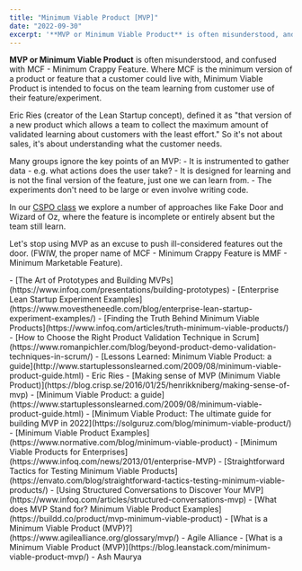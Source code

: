```yaml
---
title: "Minimum Viable Product [MVP]"
date: "2022-09-30"
excerpt: '**MVP or Minimum Viable Product** is often misunderstood, and confused with MCF - Minimum'
---
```


**MVP or Minimum Viable Product** is often misunderstood, and confused with MCF - Minimum Crappy Feature. Where MCF is the minimum version of a product or feature that a customer could live with, Minimum Viable Product is intended to focus on the team learning from customer use of their feature/experiment.

Eric Ries (creator of the Lean Startup concept), defined it as "that version of a new product which allows a team to collect the maximum amount of validated learning about customers with the least effort." So it's not about sales, it's about understanding what the customer needs.

Many groups ignore the key points of an MVP: - It is instrumented to gather data - e.g. what actions does the user take? - It is designed for learning and is not the final version of the feature, just one we can learn from. - The experiments don't need to be large or even involve writing code.

In our [CSPO class](https://agilepainrelief.com/certified-scrum-product-owner-cspo-training) we explore a number of approaches like Fake Door and Wizard of Oz, where the feature is incomplete or entirely absent but the team still learn.

Let's stop using MVP as an excuse to push ill-considered features out the door. (FWIW, the proper name of MCF - Minimum Crappy Feature is MMF - Minimum Marketable Feature).

<HighlightBox heading="Resource Links" variant="resourceLinks">
- [The Art of Prototypes and Building MVPs](https://www.infoq.com/presentations/building-prototypes)
- [Enterprise Lean Startup Experiment Examples](https://www.movestheneedle.com/blog/enterprise-lean-startup-experiment-examples/)
- [Finding the Truth Behind Minimum Viable Products](https://www.infoq.com/articles/truth-minimum-viable-products/)
- [How to Choose the Right Product Validation Technique in Scrum](https://www.romanpichler.com/blog/beyond-product-demo-validation-techniques-in-scrum/)
- [Lessons Learned: Minimum Viable Product: a guide](http://www.startuplessonslearned.com/2009/08/minimum-viable-product-guide.html) - Eric Ries
- [Making sense of MVP (Minimum Viable Product)](https://blog.crisp.se/2016/01/25/henrikkniberg/making-sense-of-mvp)
- [Minimum Viable Product: a guide](https://www.startuplessonslearned.com/2009/08/minimum-viable-product-guide.html)
- [Minimum Viable Product: The ultimate guide for building MVP in 2022](https://solguruz.com/blog/minimum-viable-product/)
- [Minimum Viable Product Examples](https://www.normative.com/blog/minimum-viable-product)
- [Minimum Viable Products for Enterprises](https://www.infoq.com/news/2013/01/enterprise-MVP)
- [Straightforward Tactics for Testing Minimum Viable Products](https://envato.com/blog/straightforward-tactics-testing-minimum-viable-products/)
- [Using Structured Conversations to Discover Your MVP](https://www.infoq.com/articles/structured-conversations-mvp)
- [What does MVP Stand for? Minimum Viable Product Examples](https://buildd.co/product/mvp-minimum-viable-product)
- [What is a Minimum Viable Product (MVP)?](https://www.agilealliance.org/glossary/mvp/) - Agile Alliance
- [What is a Minimum Viable Product (MVP)](https://blog.leanstack.com/minimum-viable-product-mvp/) - Ash Maurya
</HighlightBox>
